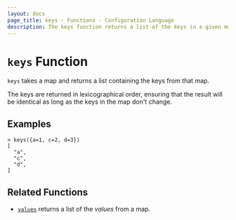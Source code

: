 ```yaml
---
layout: docs
page_title: keys - Functions - Configuration Language
description: The keys function returns a list of the keys in a given map.
---
```


# `keys` Function

`keys` takes a map and returns a list containing the keys from that map.

The keys are returned in lexicographical order, ensuring that the result will
be identical as long as the keys in the map don't change.

## Examples

```shell-session
> keys({a=1, c=2, d=3})
[
  "a",
  "c",
  "d",
]
```

## Related Functions

- [`values`](/nomad/docs/reference/hcl2/functions/collection/values) returns a list of the _values_ from a map.
